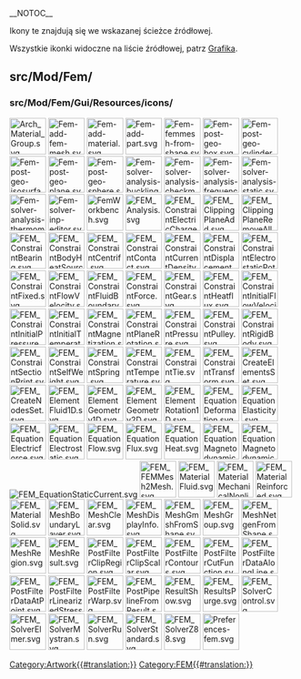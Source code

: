 __NOTOC__
<languages/>

Ikony te znajdują się we wskazanej ścieżce źródłowej. 

Wszystkie ikonki widoczne na liście źródłowej, patrz [[Artwork/pl|Grafika]].

== src/Mod/Fem/ ==

=== src/Mod/Fem/Gui/Resources/icons/ ===

[[File:Arch_Material_Group.svg|64px]]
[[File:Fem-add-fem-mesh.svg|64px]]
[[File:Fem-add-material.svg|64px]]
[[File:Fem-add-part.svg|64px]]
[[File:Fem-femmesh-from-shape.svg|64px]]
[[File:Fem-post-geo-box.svg|64px]]
[[File:Fem-post-geo-cylinder.svg|64px]]
[[File:Fem-post-geo-isosurface.svg|64px]]
[[File:Fem-post-geo-plane.svg|64px]]
[[File:Fem-post-geo-sphere.svg|64px]]
[[File:Fem-solver-analysis-buckling.svg|64px]]
[[File:Fem-solver-analysis-checkmesh.svg|64px]]
[[File:Fem-solver-analysis-frequency.svg|64px]]
[[File:Fem-solver-analysis-static.svg|64px]]
[[File:Fem-solver-analysis-thermomechanical.svg|64px]]
[[File:Fem-solver-inp-editor.svg|64px]]
[[File:FemWorkbench.svg|64px]]
[[File:FEM_Analysis.svg|64px]]
[[File:FEM_ConstraintElectricChargeDensity.svg|64px]]
[[File:FEM_ClippingPlaneAdd.svg|64px]]
[[File:FEM_ClippingPlaneRemoveAll.svg|64px]]
[[File:FEM_ConstraintBearing.svg|64px]]
[[File:FEM_ConstraintBodyHeatSource.svg|64px]]
[[File:FEM_ConstraintCentrif.svg|64px]]
[[File:FEM_ConstraintContact.svg|64px]]
[[File:FEM_ConstraintCurrentDensity.svg|64px]]
[[File:FEM_ConstraintDisplacement.svg|64px]]
[[File:FEM_ConstraintElectrostaticPotential.svg|64px]]
[[File:FEM_ConstraintFixed.svg|64px]]
[[File:FEM_ConstraintFlowVelocity.svg|64px]]
[[File:FEM_ConstraintFluidBoundary.svg|64px]]
[[File:FEM_ConstraintForce.svg|64px]]
[[File:FEM_ConstraintGear.svg|64px]]
[[File:FEM_ConstraintHeatflux.svg|64px]]
[[File:FEM_ConstraintInitialFlowVelocity.svg|64px]]
[[File:FEM_ConstraintInitialPressure.svg|64px]]
[[File:FEM_ConstraintInitialTemperature.svg|64px]]
[[File:FEM_ConstraintMagnetization.svg|64px]]
[[File:FEM_ConstraintPlaneRotation.svg|64px]]
[[File:FEM_ConstraintPressure.svg|64px]]
[[File:FEM_ConstraintPulley.svg|64px]]
[[File:FEM_ConstraintRigidBody.svg|64px]]
[[File:FEM_ConstraintSectionPrint.svg|64px]]
[[File:FEM_ConstraintSelfWeight.svg|64px]]
[[File:FEM_ConstraintSpring.svg|64px]]
[[File:FEM_ConstraintTemperature.svg|64px]]
[[File:FEM_ConstraintTie.svg|64px]]
[[File:FEM_ConstraintTransform.svg|64px]]
[[File:FEM_CreateElementsSet.svg|64px]]
[[File:FEM_CreateNodesSet.svg|64px]]
[[File:FEM_ElementFluid1D.svg|64px]]
[[File:FEM_ElementGeometry1D.svg|64px]]
[[File:FEM_ElementGeometry2D.svg|64px]]
[[File:FEM_ElementRotation1D.svg|64px]]
[[File:FEM_EquationDeformation.svg|64px]]
[[File:FEM_EquationElasticity.svg|64px]]
[[File:FEM_EquationElectricforce.svg|64px]]
[[File:FEM_EquationElectrostatic.svg|64px]]
[[File:FEM_EquationFlow.svg|64px]]
[[File:FEM_EquationFlux.svg|64px]]
[[File:FEM_EquationHeat.svg|64px]]
[[File:FEM_EquationMagnetodynamic.svg|64px]]
[[File:FEM_EquationMagnetodynamic2D.svg|64px]]
[[File:FEM_EquationStaticCurrent.svg]]
[[File:FEM_FEMMesh2Mesh.svg|64px]]
[[File:FEM_MaterialFluid.svg|64px]]
[[File:FEM_MaterialMechanicalNonlinear.svg|64px]]
[[File:FEM_MaterialReinforced.svg|64px]]
[[File:FEM_MaterialSolid.svg|64px]]
[[File:FEM_MeshBoundaryLayer.svg|64px]]
[[File:FEM_MeshClear.svg|64px]]
[[File:FEM_MeshDisplayInfo.svg|64px]]
[[File:FEM_MeshGmshFromShape.svg|64px]]
[[File:FEM_MeshGroup.svg|64px]]
[[File:FEM_MeshNetgenFromShape.svg|64px]]
[[File:FEM_MeshRegion.svg|64px]]
[[File:FEM_MeshResult.svg|64px]]
[[File:FEM_PostFilterClipRegion.svg|64px]]
[[File:FEM_PostFilterClipScalar.svg|64px]]
[[File:FEM_PostFilterContours.svg|64px]]
[[File:FEM_PostFilterCutFunction.svg|64px]]
[[File:FEM_PostFilterDataAlongLine.svg|64px]]
[[File:FEM_PostFilterDataAtPoint.svg|64px]]
[[File:FEM_PostFilterLinearizedStresses.svg|64px]]
[[File:FEM_PostFilterWarp.svg|64px]]
[[File:FEM_PostPipelineFromResult.svg|64px]]
[[File:FEM_ResultShow.svg|64px]]
[[File:FEM_ResultsPurge.svg|64px]]
[[File:FEM_SolverControl.svg|64px]]
[[File:FEM_SolverElmer.svg|64px]]
[[File:FEM_SolverMystran.svg|64px]]
[[File:FEM_SolverRun.svg|64px]]
[[File:FEM_SolverStandard.svg|64px]]
[[File:FEM_SolverZ88.svg|64px]]
[[File:Preferences-fem.svg|64px]]


[[Category:Artwork{{#translation:}}]]
<noinclude>[[Category:FEM{{#translation:}}]]</noinclude> <!-- we don't want this transcluded -->